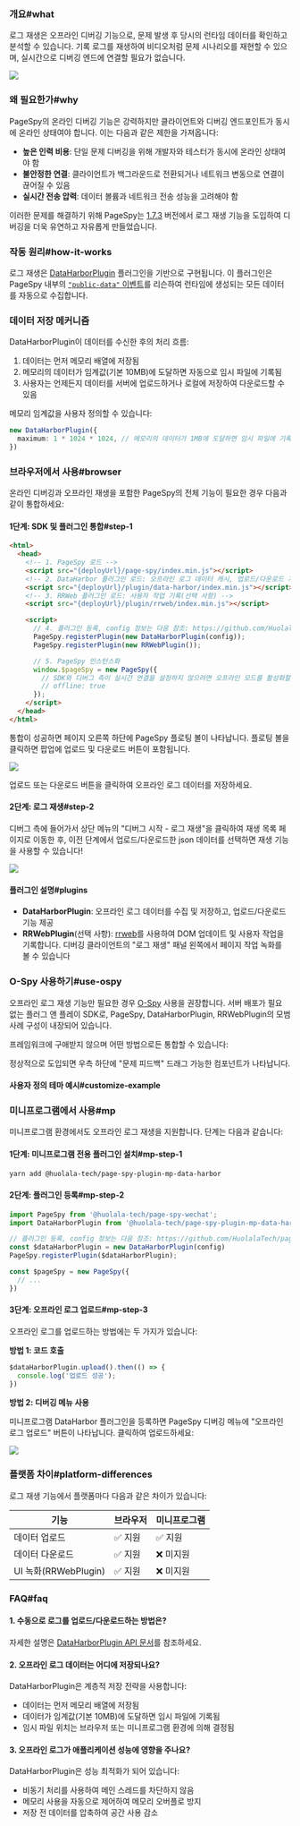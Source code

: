 [release-1.7.3]: https://github.com/HuolalaTech/page-spy-web/releases/tag/v1.7.3
[public-data-event]: https://github.com/HuolalaTech/page-spy/blob/main/docs/plugin_zh.md#행동-규약


### 개요#what

로그 재생은 오프라인 디버깅 기능으로, 문제 발생 후 당시의 런타임 데이터를 확인하고 분석할 수 있습니다. 기록 로그를 재생하여 비디오처럼 문제 시나리오를 재현할 수 있으며, 실시간으로 디버깅 엔드에 연결할 필요가 없습니다.

<a href={replayGif} target="_blank">
  <img src={replayGif} />
</a>

### 왜 필요한가#why

PageSpy의 온라인 디버깅 기능은 강력하지만 클라이언트와 디버깅 엔드포인트가 동시에 온라인 상태여야 합니다. 이는 다음과 같은 제한을 가져옵니다:

- **높은 인력 비용**: 단일 문제 디버깅을 위해 개발자와 테스터가 동시에 온라인 상태여야 함
- **불안정한 연결**: 클라이언트가 백그라운드로 전환되거나 네트워크 변동으로 연결이 끊어질 수 있음
- **실시간 전송 압력**: 데이터 볼륨과 네트워크 전송 성능을 고려해야 함

이러한 문제를 해결하기 위해 PageSpy는 [1.7.3][release-1.7.3] 버전에서 로그 재생 기능을 도입하여 디버깅을 더욱 유연하고 자유롭게 만들었습니다.

### 작동 원리#how-it-works

로그 재생은 [DataHarborPlugin]({VITE_PLUGIN_DATA_HARBOR}) 플러그인을 기반으로 구현됩니다. 이 플러그인은 PageSpy 내부의 [`"public-data"` 이벤트](./plugins#convention)를 리슨하여 런타임에 생성되는 모든 데이터를 자동으로 수집합니다.

### 데이터 저장 메커니즘

DataHarborPlugin이 데이터를 수신한 후의 처리 흐름:

1. 데이터는 먼저 메모리 배열에 저장됨
2. 메모리의 데이터가 임계값(기본 10MB)에 도달하면 자동으로 임시 파일에 기록됨
3. 사용자는 언제든지 데이터를 서버에 업로드하거나 로컬에 저장하여 다운로드할 수 있음

메모리 임계값을 사용자 정의할 수 있습니다:

```ts
new DataHarborPlugin({
  maximum: 1 * 1024 * 1024, // 메모리의 데이터가 1MB에 도달하면 임시 파일에 기록
})
```

### 브라우저에서 사용#browser

온라인 디버깅과 오프라인 재생을 포함한 PageSpy의 전체 기능이 필요한 경우 다음과 같이 통합하세요:

#### 1단계: SDK 및 플러그인 통합#step-1

```html
<html>
  <head>
    <!-- 1. PageSpy 로드 -->
    <script src="{deployUrl}/page-spy/index.min.js"></script>
    <!-- 2. DataHarbor 플러그인 로드: 오프라인 로그 데이터 캐시, 업로드/다운로드 기능 제공 -->
    <script src="{deployUrl}/plugin/data-harbor/index.min.js"></script>
    <!-- 3. RRWeb 플러그인 로드: 사용자 작업 기록(선택 사항) -->
    <script src="{deployUrl}/plugin/rrweb/index.min.js"></script>

    <script>
      // 4. 플러그인 등록, config 정보는 다음 참조: https://github.com/HuolalaTech/page-spy/blob/main/packages/page-spy-plugin-data-harbor
      PageSpy.registerPlugin(new DataHarborPlugin(config));
      PageSpy.registerPlugin(new RRWebPlugin());

      // 5. PageSpy 인스턴스화
      window.$pageSpy = new PageSpy({
        // SDK와 디버그 측이 실시간 연결을 설정하지 않으려면 오프라인 모드를 활성화할 수 있습니다
        // offline: true
      });
    </script>
  </head>
</html>
```

통합이 성공하면 페이지 오른쪽 하단에 PageSpy 플로팅 볼이 나타납니다. 플로팅 볼을 클릭하면 팝업에 업로드 및 다운로드 버튼이 포함됩니다.

<a href={modalImg} target="_blank">
  <img src={modalImg} />
</a>

업로드 또는 다운로드 버튼을 클릭하여 오프라인 로그 데이터를 저장하세요.

#### 2단계: 로그 재생#step-2

디버그 측에 들어가서 상단 메뉴의 "디버그 시작 - 로그 재생"을 클릭하여 재생 목록 페이지로 이동한 후, 이전 단계에서 업로드/다운로드한 json 데이터를 선택하면 재생 기능을 사용할 수 있습니다!

<a href={replayImg} target="_blank">
  <img src={replayImg} />
</a>

#### 플러그인 설명#plugins

- **DataHarborPlugin**: 오프라인 로그 데이터를 수집 및 저장하고, 업로드/다운로드 기능 제공
- **RRWebPlugin**(선택 사항): [rrweb]({VITE_PLUGIN_RRWEB})를 사용하여 DOM 업데이트 및 사용자 작업을 기록합니다. 디버깅 클라이언트의 "로그 재생" 패널 왼쪽에서 페이지 작업 녹화를 볼 수 있습니다

### O-Spy 사용하기#use-ospy

오프라인 로그 재생 기능만 필요한 경우 [O-Spy](/o-spy) 사용을 권장합니다. 서버 배포가 필요 없는 플러그 앤 플레이 SDK로, PageSpy, DataHarborPlugin, RRWebPlugin의 모범 사례 구성이 내장되어 있습니다.

프레임워크에 구애받지 않으며 어떤 방법으로든 통합할 수 있습니다:


<ImportGuide />

정상적으로 도입되면 우측 하단에 "문제 피드백" 드래그 가능한 컴포넌트가 나타납니다.

#### 사용자 정의 테마 예시#customize-example


<CustomizeExample />

### 미니프로그램에서 사용#mp

미니프로그램 환경에서도 오프라인 로그 재생을 지원합니다. 단계는 다음과 같습니다:

#### 1단계: 미니프로그램 전용 플러그인 설치#mp-step-1
```bash
yarn add @huolala-tech/page-spy-plugin-mp-data-harbor
```

#### 2단계: 플러그인 등록#mp-step-2
```ts
import PageSpy from '@huolala-tech/page-spy-wechat';
import DataHarborPlugin from '@huolala-tech/page-spy-plugin-mp-data-harbor';

// 플러그인 등록, config 정보는 다음 참조: https://github.com/HuolalaTech/page-spy/blob/main/packages/page-spy-plugin-mp-data-harbor
const $dataHarborPlugin = new DataHarborPlugin(config)
PageSpy.registerPlugin($dataHarborPlugin);

const $pageSpy = new PageSpy({
  // ...
})
```

#### 3단계: 오프라인 로그 업로드#mp-step-3

오프라인 로그를 업로드하는 방법에는 두 가지가 있습니다:

**방법 1: 코드 호출**

```ts
$dataHarborPlugin.upload().then(() => {
  console.log('업로드 성공');
})
```

**방법 2: 디버깅 메뉴 사용**

미니프로그램 DataHarbor 플러그인을 등록하면 PageSpy 디버깅 메뉴에 "오프라인 로그 업로드" 버튼이 나타납니다. 클릭하여 업로드하세요:

<a href={mpDataHarborImg} target="_blank">
  <img style={{width: 375}} src={mpDataHarborImg} />
</a>

### 플랫폼 차이#platform-differences

로그 재생 기능에서 플랫폼마다 다음과 같은 차이가 있습니다:

| 기능 | 브라우저 | 미니프로그램 |
| --- | --- | --- |
| 데이터 업로드 | ✅ 지원 | ✅ 지원 |
| 데이터 다운로드 | ✅ 지원 | ❌ 미지원 |
| UI 녹화(RRWebPlugin) | ✅ 지원 | ❌ 미지원 |

### FAQ#faq

#### 1. 수동으로 로그를 업로드/다운로드하는 방법은?

자세한 설명은 [DataHarborPlugin API 문서](./data-harbor#onOfflineLog)를 참조하세요.

#### 2. 오프라인 로그 데이터는 어디에 저장되나요?

DataHarborPlugin은 계층적 저장 전략을 사용합니다:

- 데이터는 먼저 메모리 배열에 저장됨
- 데이터가 임계값(기본 10MB)에 도달하면 임시 파일에 기록됨
- 임시 파일 위치는 브라우저 또는 미니프로그램 환경에 의해 결정됨

#### 3. 오프라인 로그가 애플리케이션 성능에 영향을 주나요?

DataHarborPlugin은 성능 최적화가 되어 있습니다:

- 비동기 처리를 사용하여 메인 스레드를 차단하지 않음
- 메모리 사용을 자동으로 제어하여 메모리 오버플로 방지
- 저장 전 데이터를 압축하여 공간 사용 감소
